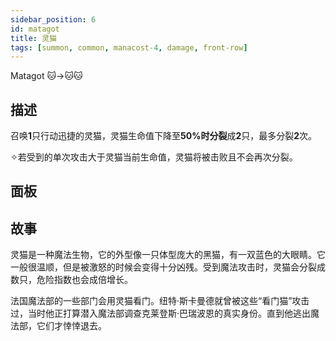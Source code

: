 ```yaml
---
sidebar_position: 6
id: matagot
title: 灵猫
tags: [summon, common, manacost-4, damage, front-row]
---
```


Matagot 🐱->🐱🐱

<!--truncate-->



<CardBasics cardKey={id}/>

## 描述

召唤**1**只行动迅捷的灵猫，灵猫生命值下降至**50%**时**分裂**成**2**只，最多分裂**2**次。

✧若受到的单次攻击大于灵猫当前生命值，灵猫将被击败且不会再次分裂。

## 面板


<LevelComponent/>


<CardDynamicTable cardKey={id}/>


<CardComplexTable cardKey={id}/>

## 故事

灵猫是一种魔法生物，它的外型像一只体型庞大的黑猫，有一双蓝色的大眼睛。它一般很温顺，但是被激怒的时候会变得十分凶残。受到魔法攻击时，灵猫会分裂成数只，危险指数也会成倍增长。

法国魔法部的一些部门会用灵猫看门。纽特·斯卡曼德就曾被这些“看门猫”攻击过，当时他正打算潜入魔法部调查克莱登斯·巴瑞波恩的真实身份。直到他逃出魔法部，它们才悻悻退去。

